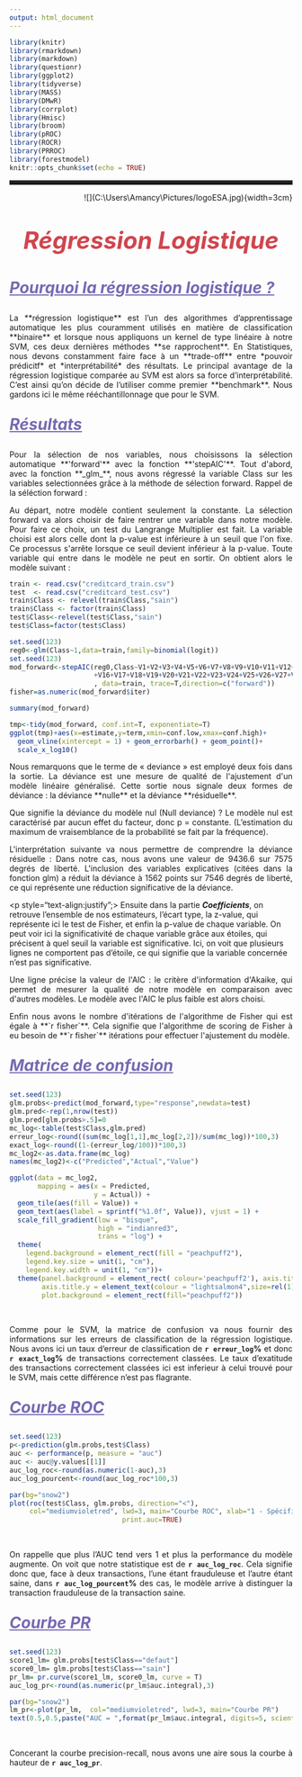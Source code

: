 ```yaml
---
output: html_document
---
```


```r
library(knitr)  
library(rmarkdown) 
library(markdown)
library(questionr)
library(ggplot2)
library(tidyverse)
library(MASS)
library(DMwR)
library(corrplot)
library(Hmisc)
library(broom)
library(pROC)
library(ROCR)
library(PRROC)
library(forestmodel)
knitr::opts_chunk$set(echo = TRUE)
```



<hr style="border: none;
           border-top: 3px double #333;
           color: blue;
           overflow: visible;
           text-align: center;
           height: 5px;">

<p style="text-align:right";>
![](C:\Users\Amancy\Pictures/logoESA.jpg){width=3cm}
</p>

<p style="color: #d1454e;font-size:3em;text-align:center">
**_Régression Logistique_**      
</p> 

<p style="color: #7869b3;font-size:2em;text-align:left;text-decoration : underline;">
**_Pourquoi la régression logistique ?_**
</p>

<p style="text-align:justify";>
La **régression logistique** est l’un des algorithmes d’apprentissage automatique les plus couramment utilisés en matière de classification **binaire** et lorsque nous appliquons un kernel de type linéaire à notre SVM, ces deux dernières méthodes **se rapprochent**. En Statistiques, nous devons constamment faire face à un **trade-off** entre *pouvoir prédicitf* et *interprétabilité* des résultats. Le principal avantage de la régression logistique comparée au SVM est alors sa force d’interprétabilité. C’est ainsi qu’on décide de l’utiliser comme premier **benchmark**. Nous gardons ici le même rééchantillonnage que pour le SVM.
</p>

<p style="color: #7869b3;font-size:2em;text-align:left;text-decoration : underline;">
**_Résultats_**
</p>

<p style="text-align:justify";>
Pour la sélection de nos variables, nous choisissons la sélection automatique **'forward'** avec la fonction **'stepAIC'**. Tout d'abord, avec la fonction **_glm_**, nous avons régressé la variable Class sur les variables selectionnées grâce à la méthode de sélection forward. Rappel de la séléction forward : </p>

<p style="text-align:justify";>
Au départ, notre modèle contient seulement la constante. La sélection forward va alors choisir de faire rentrer une variable dans notre modèle. Pour faire ce choix, un test du Langrange Multiplier est fait. La variable choisi est alors celle dont la p-value est inférieure à un seuil que l'on fixe. Ce processus s'arrête lorsque ce seuil devient inférieur à la p-value. Toute variable qui entre dans le modèle ne peut en sortir.  On obtient alors le modèle suivant : 
</p>

```r
train <- read.csv("creditcard_train.csv")
test  <- read.csv("creditcard_test.csv")
train$Class <- relevel(train$Class,"sain")
train$Class <- factor(train$Class)
test$Class<-relevel(test$Class,"sain")
test$Class=factor(test$Class)

set.seed(123)
reg0<-glm(Class~1,data=train,family=binomial(logit))
set.seed(123)
mod_forward<-stepAIC(reg0,Class~V1+V2+V3+V4+V5+V6+V7+V8+V9+V10+V11+V12+V13+V14+V15
                     +V16+V17+V18+V19+V20+V21+V22+V23+V24+V25+V26+V27+V28+Amount+Time
                     , data=train, trace=T,direction=c("forward"))
fisher=as.numeric(mod_forward$iter)

```

```r
summary(mod_forward)
```

```r
tmp<-tidy(mod_forward, conf.int=T, exponentiate=T)
ggplot(tmp)+aes(x=estimate,y=term,xmin=conf.low,xmax=conf.high)+
  geom_vline(xintercept = 1) + geom_errorbarh() + geom_point()+
  scale_x_log10()
```
</p>

<p style="text-align:justify";>
Nous remarquons que le terme de « deviance » est employé deux fois dans la sortie. La déviance est une mesure de qualité de l'ajustement d'un modèle linéaire généralisé. Cette sortie nous signale deux formes de déviance : la déviance **nulle** et la déviance **résiduelle**. 
</p>

<p style="text-align:justify";>
Que signifie la déviance du modèle nul (Null deviance) ? Le modèle nul est caractérisé par aucun effet du facteur, donc p = constante. (L’estimation du maximum de vraisemblance de la probabilité se fait par la fréquence). 
</p>
<p style="text-align:justify";>
L'interprétation suivante va nous permettre de comprendre la déviance résiduelle : Dans notre cas, nous avons une valeur de 9436.6 sur 7575 degrés de liberté. L'inclusion des variables explicatives (citées dans la fonction glm) a réduit la déviance à 1562 points sur 7546 degrés de liberté, ce qui représente une réduction significative de la déviance.
</p>

<p style="text-align:justify";>
Ensuite dans la partie **_Coefficients_**, on retrouve l'ensemble de nos estimateurs, l'écart type, la z-value, qui représente ici le test de Fisher, et enfin la p-value de chaque variable. On peut voir ici la significativité de chaque variable grâce aux étoiles, qui précisent à quel seuil la variable est significative. Ici, on voit que plusieurs lignes ne comportent pas d'étoile, ce qui signifie que la variable concernée n'est pas significative.

<p style="text-align:justify";>
Une ligne précise la valeur de l'AIC : le critère d'information d'Akaike, qui permet de mesurer la qualité de notre modèle en comparaison avec d'autres modèles. Le modèle avec l'AIC le plus faible est alors choisi.
</p>

<p style="text-align:justify";>
Enfin nous avons le nombre d'itérations de l'algorithme de Fisher qui est égale à **`r fisher`**. Cela signifie que l'algorithme de scoring de Fisher à eu besoin de **`r fisher`** itérations pour effectuer l'ajustement du modèle.
</p>

<p style="color: #7869b3;font-size:2em;text-align:left;text-decoration : underline;">
**_Matrice de confusion_**
</p>

```r
set.seed(123)
glm.probs<-predict(mod_forward,type="response",newdata=test)
glm.pred<-rep(1,nrow(test))
glm.pred[glm.probs>.5]=0
mc_log<-table(test$Class,glm.pred)
erreur_log<-round((sum(mc_log[1,1],mc_log[2,2])/sum(mc_log))*100,3)
exact_log<-round((1-(erreur_log/100))*100,3)
mc_log2<-as.data.frame(mc_log)
names(mc_log2)<-c("Predicted","Actual","Value")

```
```r
ggplot(data = mc_log2,
       mapping = aes(x = Predicted,
                     y = Actual)) +
  geom_tile(aes(fill = Value)) +
  geom_text(aes(label = sprintf("%1.0f", Value)), vjust = 1) +
  scale_fill_gradient(low = "bisque",
                      high = "indianred3",
                      trans = "log") +
  theme(
    legend.background = element_rect(fill = "peachpuff2"),
    legend.key.size = unit(1, "cm"),
    legend.key.width = unit(1, "cm"))+
  theme(panel.background = element_rect( colour='peachpuff2'), axis.title.x = element_text(colour = "lightsalmon4", size=rel(1)),
        axis.title.y = element_text(colour = "lightsalmon4",size=rel(1)),
        plot.background = element_rect(fill="peachpuff2"))
```

<p>&nbsp; </p>

<p style="font-size:1em;
          text-align:justify">
Comme pour le SVM, la matrice de confusion va nous fournir des informations sur les erreurs de classification de la régression logistique.  Nous avons ici un taux d'erreur de classification de **`r erreur_log`%** et donc **`r exact_log`%** de transactions correctement classées. Le taux d'exatitude des transactions correctement classées ici est inferieur à celui trouvé pour le SVM, mais cette différence n'est pas flagrante.
</p>

<p style="color: #7869b3;font-size:2em;text-align:left;text-decoration : underline;">
**_Courbe ROC_**
</p>

```r
set.seed(123)
p<-prediction(glm.probs,test$Class)
auc <- performance(p, measure = "auc")
auc <- auc@y.values[[1]]
auc_log_roc<-round(as.numeric(1-auc),3)
auc_log_pourcent<-round(auc_log_roc*100,3)

```
```r
par(bg="snow2")
plot(roc(test$Class, glm.probs, direction="<"),
     col="mediumvioletred", lwd=3, main="Courbe ROC", xlab="1 - Spécificité", ylab="Sensitivité",
                            print.auc=TRUE)

```

<p>&nbsp; </p>

<p style="font-size:1em;
          text-align:justify">
On rappelle que plus l'AUC tend vers 1 et plus la performance du modèle augmente. On voit que notre statistique est de **`r auc_log_roc`**. Cela signifie donc que, face à deux transactions, l'une étant frauduleuse et l'autre étant saine, dans **`r auc_log_pourcent`%** des cas, le modèle arrive à distinguer la transaction frauduleuse de la transaction saine.
</p>

<p style="color: #7869b3;font-size:2em;text-align:left;text-decoration : underline;">
**_Courbe PR_**
</p>

```r
set.seed(123)
score1_lm= glm.probs[test$Class=="defaut"]
score0_lm= glm.probs[test$Class=="sain"]
pr_lm= pr.curve(score1_lm, score0_lm, curve = T)
auc_log_pr<-round(as.numeric(pr_lm$auc.integral),3)
```
```r
par(bg="snow2")
lm_pr<-plot(pr_lm,  col="mediumvioletred", lwd=3, main="Courbe PR")
text(0.5,0.5,paste("AUC = ",format(pr_lm$auc.integral, digits=5, scientific=FALSE)))

```
<p>&nbsp; </p>

<p style="font-size:1em;
          text-align:justify">
Concerant la courbe precision-recall, nous avons une aire sous la courbe à hauteur de **`r auc_log_pr`**.
</p>

<p>&nbsp; </p>
<p>&nbsp; </p>